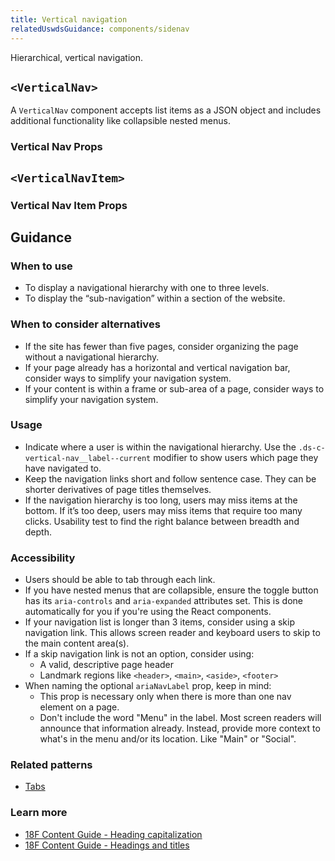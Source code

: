 ```yaml
---
title: Vertical navigation
relatedUswdsGuidance: components/sidenav
---
```



Hierarchical, vertical navigation.

## `<VerticalNav>`

A `VerticalNav` component accepts list items as a JSON object and includes additional functionality like collapsible nested menus.

<StorybookExample
  componentName="vertical nav"
  sourceFilePath="components/VerticalNav/VerticalNav.tsx"
  storyId="components-vertical-nav--default-vertical-nav"
/>

### Vertical Nav Props

<PropTable componentName="VerticalNav" />

## `<VerticalNavItem>`

<ViewSourceLink sourceFilePath="components/VerticalNav/VerticalNavItem.tsx" />

### Vertical Nav Item Props

<PropTable componentName="VerticalNavItem" />

## Guidance

### When to use

- To display a navigational hierarchy with one to three levels.
- To display the “sub-navigation” within a section of the website.

### When to consider alternatives

- If the site has fewer than five pages, consider organizing the page without a navigational hierarchy.
- If your page already has a horizontal and vertical navigation bar, consider ways to simplify your navigation system.
- If your content is within a frame or sub-area of a page, consider ways to simplify your navigation system.

### Usage

- Indicate where a user is within the navigational hierarchy. Use the `.ds-c-vertical-nav__label--current` modifier to show users which page they have navigated to.
- Keep the navigation links short and follow sentence case. They can be shorter derivatives of page titles themselves.
- If the navigation hierarchy is too long, users may miss items at the bottom. If it’s too deep, users may miss items that require too many clicks. Usability test to find the right balance between breadth and depth.

### Accessibility

- Users should be able to tab through each link.
- If you have nested menus that are collapsible, ensure the toggle button has its `aria-controls` and `aria-expanded` attributes set. This is done automatically for you
  if you're using the React components.
- If your navigation list is longer than 3 items, consider using a skip navigation link. This allows screen reader and keyboard users to skip to the main content area(s).
- If a skip navigation link is not an option, consider using:
  - A valid, descriptive page header
  - Landmark regions like `<header>`, `<main>`, `<aside>`, `<footer>`
- When naming the optional `ariaNavLabel` prop, keep in mind:
  - This prop is necessary only when there is more than one nav element on a page.
  - Don't include the word "Menu" in the label. Most screen readers will announce that information already. Instead, provide more context to what's in the menu and/or its location. Like "Main" or "Social".

### Related patterns

- [Tabs](/components/tabs)

### Learn more

- [18F Content Guide \- Heading capitalization](https://content-guide.18f.gov/capitalization/#headings)
- [18F Content Guide \- Headings and titles](https://content-guide.18f.gov/headings-and-titles/)
